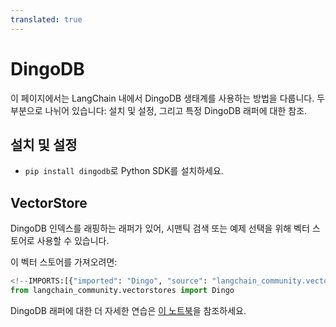 ```yaml
---
translated: true
---
```


# DingoDB

이 페이지에서는 LangChain 내에서 DingoDB 생태계를 사용하는 방법을 다룹니다.
두 부분으로 나뉘어 있습니다: 설치 및 설정, 그리고 특정 DingoDB 래퍼에 대한 참조.

## 설치 및 설정

- `pip install dingodb`로 Python SDK를 설치하세요.

## VectorStore

DingoDB 인덱스를 래핑하는 래퍼가 있어, 시맨틱 검색 또는 예제 선택을 위해 벡터 스토어로 사용할 수 있습니다.

이 벡터 스토어를 가져오려면:

```python
<!--IMPORTS:[{"imported": "Dingo", "source": "langchain_community.vectorstores", "docs": "https://api.python.langchain.com/en/latest/vectorstores/langchain_community.vectorstores.dingo.Dingo.html", "title": "DingoDB"}]-->
from langchain_community.vectorstores import Dingo
```

DingoDB 래퍼에 대한 더 자세한 연습은 [이 노트북](/docs/integrations/vectorstores/dingo)을 참조하세요.
